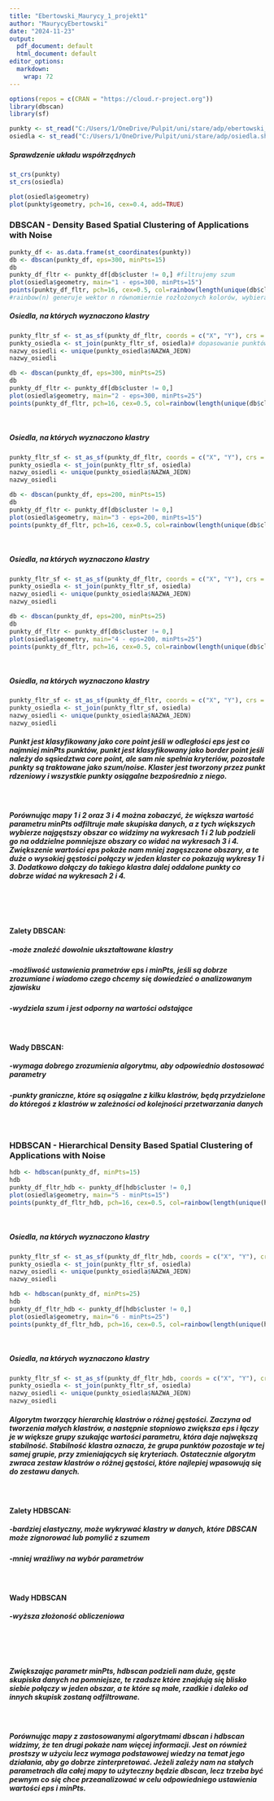 ---
title: "Ebertowski_Maurycy_1_projekt1"
author: "MaurycyEbertowski"
date: "2024-11-23"
output:
  pdf_document: default
  html_document: default
editor_options:
  markdown:
    wrap: 72
---

```{r}
options(repos = c(CRAN = "https://cloud.r-project.org"))
library(dbscan)
library(sf)

punkty <- st_read("C:/Users/1/OneDrive/Pulpit/uni/stare/adp/ebertowski_XYTableToPoint.shp")
osiedla <- st_read("C:/Users/1/OneDrive/Pulpit/uni/stare/adp/osiedla.shp")
```

##### Sprawdzenie układu współrzędnych

```{r}
st_crs(punkty)
st_crs(osiedla)

plot(osiedla$geometry)
plot(punkty$geometry, pch=16, cex=0.4, add=TRUE)
```

### DBSCAN - Density Based Spatial Clustering of Applications with Noise

```{r}
punkty_df <- as.data.frame(st_coordinates(punkty))
db <- dbscan(punkty_df, eps=300, minPts=15)
db
punkty_df_fltr <- punkty_df[db$cluster != 0,] #filtrujemy szum
plot(osiedla$geometry, main="1 - eps=300, minPts=15")
points(punkty_df_fltr, pch=16, cex=0.5, col=rainbow(length(unique(db$cluster)))[db$cluster[db$cluster != 0]])
#rainbow(n) generuje wektor n równomiernie rozłożonych kolorów, wybieramy klastry != 0
```
##### Osiedla, na których wyznaczono klastry
```{r}
punkty_fltr_sf <- st_as_sf(punkty_df_fltr, coords = c("X", "Y"), crs = st_crs(osiedla))#zamiana punktów` na obiekt przestrzenny typu sf
punkty_osiedla <- st_join(punkty_fltr_sf, osiedla)# dopasowanie punktów do osiedli
nazwy_osiedli <- unique(punkty_osiedla$NAZWA_JEDN)
nazwy_osiedli

db <- dbscan(punkty_df, eps=300, minPts=25)
db
punkty_df_fltr <- punkty_df[db$cluster != 0,]
plot(osiedla$geometry, main="2 - eps=300, minPts=25")
points(punkty_df_fltr, pch=16, cex=0.5, col=rainbow(length(unique(db$cluster)))[db$cluster[db$cluster != 0]])
```
<br>

##### Osiedla, na których wyznaczono klastry
```{r}
punkty_fltr_sf <- st_as_sf(punkty_df_fltr, coords = c("X", "Y"), crs = st_crs(osiedla))
punkty_osiedla <- st_join(punkty_fltr_sf, osiedla)
nazwy_osiedli <- unique(punkty_osiedla$NAZWA_JEDN)
nazwy_osiedli

db <- dbscan(punkty_df, eps=200, minPts=15)
db
punkty_df_fltr <- punkty_df[db$cluster != 0,]
plot(osiedla$geometry, main="3 - eps=200, minPts=15")
points(punkty_df_fltr, pch=16, cex=0.5, col=rainbow(length(unique(db$cluster)))[db$cluster[db$cluster != 0]])
```
<br>

##### Osiedla, na których wyznaczono klastry
```{r}
punkty_fltr_sf <- st_as_sf(punkty_df_fltr, coords = c("X", "Y"), crs = st_crs(osiedla))
punkty_osiedla <- st_join(punkty_fltr_sf, osiedla)
nazwy_osiedli <- unique(punkty_osiedla$NAZWA_JEDN)
nazwy_osiedli

db <- dbscan(punkty_df, eps=200, minPts=25)
db
punkty_df_fltr <- punkty_df[db$cluster != 0,]
plot(osiedla$geometry, main="4 - eps=200, minPts=25")
points(punkty_df_fltr, pch=16, cex=0.5, col=rainbow(length(unique(db$cluster)))[db$cluster[db$cluster != 0]])
```
<br>

##### Osiedla, na których wyznaczono klastry
```{r}
punkty_fltr_sf <- st_as_sf(punkty_df_fltr, coords = c("X", "Y"), crs = st_crs(osiedla))
punkty_osiedla <- st_join(punkty_fltr_sf, osiedla)
nazwy_osiedli <- unique(punkty_osiedla$NAZWA_JEDN)
nazwy_osiedli
```

##### Punkt jest klasyfikowany jako core point jeśli w odległości eps jest co najmniej minPts punktów, punkt jest klasyfikowany jako border point jeśli należy do sąsiedztwa core point, ale sam nie spełnia kryteriów, pozostałe punkty są traktowane jako szum/noise. Klaster jest tworzony przez punkt rdzeniowy i wszystkie punkty osiągalne bezpośrednio z niego.
<br>

##### Porównując mapy 1 i 2 oraz 3 i 4 można zobaczyć, że większa wartość parametru minPts odfiltruje małe skupiska danych, a z tych większych wybierze najgęstszy obszar co widzimy na wykresach 1 i 2 lub podzieli go na oddzielne pomniejsze obszary co widać na wykresach 3 i 4. Zwiększenie wartości eps pokaże nam mniej zagęszczone obszary, a te duże o wysokiej gęstości połączy w jeden klaster co pokazują wykresy 1 i 3. Dodatkowo dołączy do takiego klastra dalej oddalone punkty co dobrze widać na wykresach 2 i 4.
<br>

<br>

#### Zalety DBSCAN:

##### -może znaleźć dowolnie ukształtowane klastry

##### -możliwość ustawienia prametrów eps i minPts, jeśli są dobrze zrozumiane i wiadomo czego chcemy się dowiedzieć o analizowanym zjawisku

##### -wydziela szum i jest odporny na wartości odstające
<br>

#### Wady DBSCAN:

##### -wymaga dobrego zrozumienia algorytmu, aby odpowiednio dostosować parametry

##### -punkty graniczne, które są osiągalne z kilku klastrów, będą przydzielone do któregoś z klastrów w zależności od kolejności przetwarzania danych
<br>

### HDBSCAN - Hierarchical Density Based Spatial Clustering of Applications with Noise

```{r}
hdb <- hdbscan(punkty_df, minPts=15)
hdb
punkty_df_fltr_hdb <- punkty_df[hdb$cluster != 0,]
plot(osiedla$geometry, main="5 - minPts=15")
points(punkty_df_fltr_hdb, pch=16, cex=0.5, col=rainbow(length(unique(hdb$cluster)))[hdb$cluster[hdb$cluster != 0]])
```
<br>

##### Osiedla, na których wyznaczono klastry
```{r}
punkty_fltr_sf <- st_as_sf(punkty_df_fltr_hdb, coords = c("X", "Y"), crs = st_crs(osiedla))
punkty_osiedla <- st_join(punkty_fltr_sf, osiedla)
nazwy_osiedli <- unique(punkty_osiedla$NAZWA_JEDN)
nazwy_osiedli

hdb <- hdbscan(punkty_df, minPts=25)
hdb
punkty_df_fltr_hdb <- punkty_df[hdb$cluster != 0,]
plot(osiedla$geometry, main="6 - minPts=25")
points(punkty_df_fltr_hdb, pch=16, cex=0.5, col=rainbow(length(unique(hdb$cluster)))[hdb$cluster[hdb$cluster != 0]])
```
<br>

##### Osiedla, na których wyznaczono klastry
```{r}
punkty_fltr_sf <- st_as_sf(punkty_df_fltr_hdb, coords = c("X", "Y"), crs = st_crs(osiedla))
punkty_osiedla <- st_join(punkty_fltr_sf, osiedla)
nazwy_osiedli <- unique(punkty_osiedla$NAZWA_JEDN)
nazwy_osiedli
```

##### Algorytm tworzący hierarchię klastrów o różnej gęstości. Zaczyna od tworzenia małych klastrów, a następnie stopniowo zwiększa eps i łączy je w większe grupy szukając wartości parametru, która daje najwększą stabilność. Stabilność klastra oznacza, że grupa punktów pozostaje w tej samej grupie, przy zmieniających się kryteriach. Ostatecznie algorytm zwraca zestaw klastrów o różnej gęstości, które najlepiej wpasowują się do zestawu danych.
<br>

#### Zalety HDBSCAN:

##### -bardziej elastyczny, może wykrywać klastry w danych, które DBSCAN może zignorować lub pomylić z szumem

##### -mniej wrażliwy na wybór parametrów
<br>

#### Wady HDBSCAN

##### -wyższa złożoność obliczeniowa
<br>

<br>

##### Zwiększając parametr minPts, hdbscan podzieli nam duże, gęste skupiska danych na pomniejsze, te rzadsze które znajdują się blisko siebie połączy w jeden obszar, a te które są małe, rzadkie i daleko od innych skupisk zostaną odfiltrowane.
<br>

##### Porównując mapy z zastosowanymi algorytmami dbscan i hdbscan widzimy, że ten drugi pokaże nam więcej informacji. Jest on również prostszy w użyciu lecz wymaga podstawowej wiedzy na temat jego działania, aby go dobrze zinterpretować. Jeżeli zależy nam na stałych parametrach dla całej mapy to użyteczny będzie dbscan, lecz trzeba być pewnym co się chce przeanalizować w celu odpowiedniego ustawienia wartości eps i minPts.